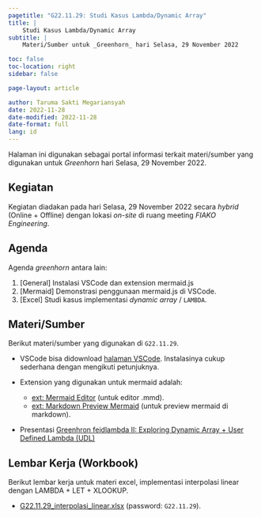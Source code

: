 ```yaml
---
pagetitle: "G22.11.29: Studi Kasus Lambda/Dynamic Array"
title: | 
    Studi Kasus Lambda/Dynamic Array
subtitle: |
    Materi/Sumber untuk _Greenhorn_ hari Selasa, 29 November 2022

toc: false
toc-location: right
sidebar: false

page-layout: article

author: Taruma Sakti Megariansyah
date: 2022-11-28
date-modified: 2022-11-28
date-format: full
lang: id
---
```


Halaman ini digunakan sebagai portal informasi terkait materi/sumber yang digunakan untuk _Greenhorn_ hari Selasa, 29 November 2022.

## Kegiatan

Kegiatan diadakan pada hari Selasa, 29 November 2022 secara _hybrid_ (Online + Offline) dengan lokasi _on-site_ di ruang meeting _FIAKO Engineering_.

## Agenda

Agenda _greenhorn_ antara lain:

1. [General] Instalasi VSCode dan extension mermaid.js
2. [Mermaid] Demonstrasi penggunaan mermaid.js di VSCode. 
3. [Excel] Studi kasus implementasi _dynamic array_ / `LAMBDA`.

## Materi/Sumber

Berikut materi/sumber yang digunakan di `G22.11.29`. 

- VSCode bisa didownload [halaman VSCode](https://code.visualstudio.com/). Instalasinya cukup sederhana dengan mengikuti petunjuknya.

- Extension yang digunakan untuk mermaid adalah:
    - [ext: Mermaid Editor](https://marketplace.visualstudio.com/items?itemName=tomoyukim.vscode-mermaid-editor) (untuk editor .mmd). 
    - [ext: Markdown Preview Mermaid](https://marketplace.visualstudio.com/items?itemName=bierner.markdown-mermaid) (untuk preview mermaid di markdown).

- Presentasi [Greenhron feidlambda II: Exploring Dynamic Array + User Defined Lambda (UDL)](https://lambda.fiako.engineering/greenhorn/feidlambda-2/presentation.html#/title-slide)

## Lembar Kerja (Workbook)

Berikut lembar kerja untuk materi excel, implementasi interpolasi linear dengan LAMBDA + LET + XLOOKUP. 

- [G22.11.29_interpolasi_linear.xlsx](https://1drv.ms/x/s!AmxSTa4UunElh4xA2Ktk2o9ctzb91w?e=2iUTt6) (password: `G22.11.29`).